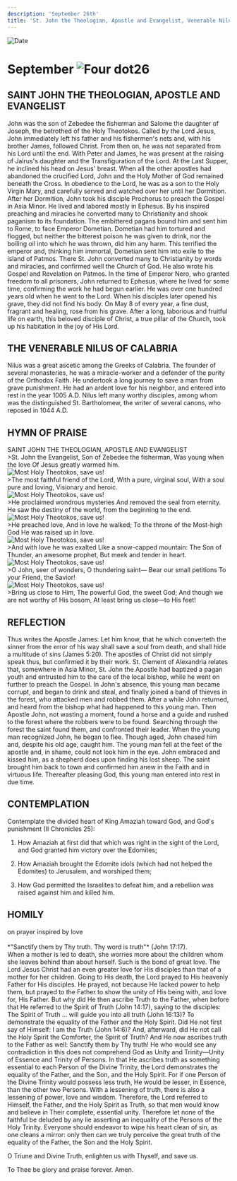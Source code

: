```yaml
---
description: 'September 26th'
title: 'St. John the Theologian, Apostle and Evangelist, Venerable Nilus of Calabria'
---
```


<CustomPaginator />
<RunningHead />

<Image src="/title-imprint.png" height={68} width={50} alt="Date" className="title-imprint"/>

# <div id="date">September <Image className="four-dot" src="/four-dot.png" height={15} width={15} alt="Four dot" />26</div>

## SAINT JOHN THE THEOLOGIAN, APOSTLE AND EVANGELIST

John was the son of Zebedee the fisherman and Salome the daughter of Joseph, the betrothed of the Holy Theotokos. Called by the Lord Jesus, John immediately left his father and his fishermen's nets and, with his brother James, followed Christ. From then on, he was not separated from his Lord until the end. With Peter and James, he was present at the raising of Jairus's daughter and the Transfiguration of the Lord. At the Last Supper, he inclined his head on Jesus' breast. When all the other apostles had abandoned the crucified Lord, John and the Holy Mother of God remained beneath the Cross. In obedience to the Lord, he was as a son to the Holy Virgin Mary, and carefully served and watched over her until her Dormition. After her Dormition, John took his disciple Prochorus to preach the Gospel in Asia Minor. He lived and labored mostly in Ephesus. By his inspired preaching and miracles he converted many to Christianity and shook paganism to its foundation. The embittered pagans bound him and sent him to Rome, to face Emperor Dometian. Dometian had him tortured and flogged, but neither the bitterest poison he was given to drink, nor the boiling oil into which he was thrown, did him any harm. This terrified the emperor and, thinking him immortal, Dometian sent him into exile to the island of Patmos. There St. John converted many to Christianity by words and miracles, and confirmed well the Church of God. He also wrote his Gospel and Revelation on Patmos. In the time of Emperor Nero, who granted freedom to all prisoners, John returned to Ephesus, where he lived for some time, confirming the work he had begun earlier. He was over one hundred years old when he went to the Lord. When his disciples later opened his grave, they did not find his body. On May 8 of every year, a fine dust, fragrant and healing, rose from his grave. After a long, laborious and fruitful life on earth, this beloved disciple of Christ, a true pillar of the Church, took up his habitation in the joy of His Lord.

## THE VENERABLE NILUS OF CALABRIA

Nilus was a great ascetic among the Greeks of Calabria. The founder of several monasteries, he was a miracle-worker and a defender of the purity of the Orthodox Faith. He undertook a long journey to save a man from grave punishment. He had an ardent love for his neighbor, and entered into rest in the year 1005 A.D. Nilus left many worthy disciples, among whom was the distinguished St. Bartholomew, the writer of several canons, who reposed in 1044 A.D.


## HYMN OF PRAISE
<div style={{textAlign:'center', color:'crimson', fontWeight:'bold'}}>
SAINT JOHN THE THEOLOGIAN, APOSTLE AND EVANGELIST
</div>
>St. John the Evangelist,  
Son of Zebedee the fisherman,  
Was young when the love  
Of Jesus greatly warmed him.  
<div style={{marginLeft: '10rem', marginTop:'1rem', maxWidth: '2rem'}}><Image className="four-dot" src="/four-dot.png" height={15} width={15} alt="Most Holy Theotokos, save us!" /></div>
>The most faithful friend of the Lord,  
With a pure, virginal soul,  
With a soul pure and loving,  
Visionary and heroic.  
<div style={{marginLeft: '10rem', marginTop:'1rem', maxWidth: '2rem'}}><Image className="four-dot" src="/four-dot.png" height={15} width={15} alt="Most Holy Theotokos, save us!" /></div>
>He proclaimed wondrous mysteries  
And removed the seal from eternity.  
He saw the destiny of the world,   
from the beginning to the end.  
<div style={{marginLeft: '10rem', marginTop:'1rem', maxWidth: '2rem'}}><Image className="four-dot" src="/four-dot.png" height={15} width={15} alt="Most Holy Theotokos, save us!" /></div>
>He preached love,  
And in love he walked;  
To the throne of the Most-high God  
He was raised up in love.  
<div style={{marginLeft: '10rem', marginTop:'1rem', maxWidth: '2rem'}}><Image className="four-dot" src="/four-dot.png" height={15} width={15} alt="Most Holy Theotokos, save us!" /></div>
>And with love he was exalted  
Like a snow-capped mountain:  
The Son of Thunder, an awesome prophet,  
But meek and tender in heart.  
<div style={{marginLeft: '10rem', marginTop:'1rem', maxWidth: '2rem'}}><Image className="four-dot" src="/four-dot.png" height={15} width={15} alt="Most Holy Theotokos, save us!" /></div>
>O John, seer of wonders,  
O thundering saint—  
Bear our small petitions  
To your Friend, the Savior!  
<div style={{marginLeft: '10rem', marginTop:'1rem', maxWidth: '2rem'}}><Image className="four-dot" src="/four-dot.png" height={15} width={15} alt="Most Holy Theotokos, save us!" /></div>
>Bring us close to Him,  
The powerful God, the sweet God;  
And though we are not worthy of His bosom,  
At least bring us close—to His feet!  


## REFLECTION

Thus writes the Apostle James: Let him know, that he which converteth the sinner from the error of his way shall save a soul from death, and shall hide a multitude of sins (James 5:20). The apostles of Christ did not simply speak thus, but confirmed it by their work. St. Clement of Alexandria relates that, somewhere in Asia Minor, St. John the Apostle had baptized a pagan youth and entrusted him to the care of the local bishop, while he went on further to preach the Gospel. In John's absence, this young man became corrupt, and began to drink and steal, and finally joined a band of thieves in the forest, who attacked men and robbed them. After a while John returned, and heard from the bishop what had happened to this young man. Then Apostle John, not wasting a moment, found a horse and a guide and rushed to the forest where the robbers were to be found. Searching through the forest the saint found them, and confronted their leader. When the young man recognized John, he began to flee. Though aged, John chased him and, despite his old age, caught him. The young man fell at the feet of the apostle and, in shame, could not look him in the eye. John embraced and kissed him, as a shepherd does upon finding his lost sheep. The saint brought him back to town and confirmed him anew in the Faith and in virtuous life. Thereafter pleasing God, this young man entered into rest in due time.


## CONTEMPLATION

Contemplate the divided heart of King Amaziah toward God, and God's punishment (II Chronicles 25):

1. How Amaziah at first did that which was right in the sight of the Lord, and God granted him victory over the Edomites;

2. How Amaziah brought the Edomite idols (which had not helped the Edomites) to Jerusalem, and worshiped them;

3. How God permitted the Israelites to defeat him, and a rebellion was raised against him and killed him.


## HOMILY
<div style={{textAlign:'center', color:'crimson', fontWeight:'bold'}}>
on prayer inspired by love
</div>
<br />
<div style={{textAlign:'right'}}>
*"Sanctify them by Thy truth. Thy word is truth"* (John 17:17).
</div>
When a mother is led to death, she worries more about the children whom she leaves behind than about herself. Such is the bond of great love. The Lord Jesus Christ had an even greater love for His disciples than that of a mother for her children. Going to His death, the Lord prayed to His heavenly Father for His disciples. He prayed, not because He lacked power to help them, but prayed to the Father to show the unity of His being with, and love for, His Father. But why did He then ascribe Truth to the Father, when before that He referred to the Spirit of Truth (John 14:17), saying to the disciples: The Spirit of Truth … will guide you into all truth (John 16:13)? To demonstrate the equality of the Father and the Holy Spirit. Did He not first say of Himself: I am the Truth (John 14:6)? And, afterward, did He not call the Holy Spirit the Comforter, the Spirit of Truth? And He now ascribes truth to the Father as well: Sanctify them by Thy truth! He who would see any contradiction in this does not comprehend God as Unity and Trinity—Unity of Essence and Trinity of Persons. In that He ascribes truth as something essential to each Person of the Divine Trinity, the Lord demonstrates the equality of the Father, and the Son, and the Holy Spirit. For if one Person of the Divine Trinity would possess less truth, He would be lesser, in Essence, than the other two Persons. With a lessening of truth, there is also a lessening of power, love and wisdom. Therefore, the Lord referred to Himself, the Father, and the Holy Spirit as Truth, so that men would know and believe in Their complete, essential unity. Therefore let none of the faithful be deluded by any lie asserting an inequality of the Persons of the Holy Trinity. Everyone should endeavor to wipe his heart clean of sin, as one cleans a mirror: only then can we truly perceive the great truth of the equality of the Father, the Son and the Holy Spirit.

O Triune and Divine Truth, enlighten us with Thyself, and save us.

To Thee be glory and praise forever. Amen.